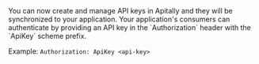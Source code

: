 <Check>
  You can now create and manage API keys in Apitally and they will be
  synchronized to your application. Your application's consumers can authenticate by providing an
  API key in the `Authorization` header with the `ApiKey` scheme prefix.

  Example: `Authorization: ApiKey <api-key>`
</Check>
